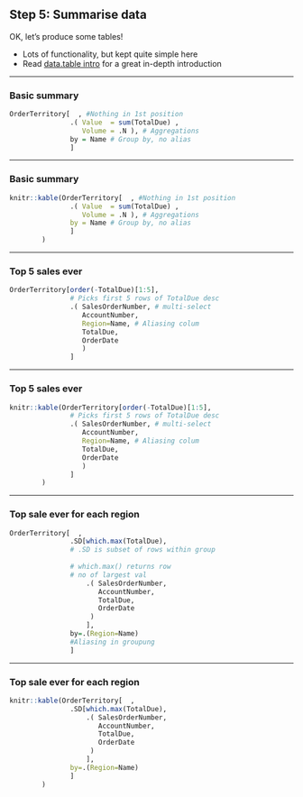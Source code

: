 ## Step 5: Summarise data
OK, let's produce some tables!

- Lots of functionality, but kept quite simple here
- Read [data.table intro](https://rawgit.com/wiki/Rdatatable/data.table/vignettes/datatable-intro-vignette.html) for a great in-depth introduction

------

### Basic summary
```r
OrderTerritory[  , #Nothing in 1st position
               .( Value  = sum(TotalDue) ,
                  Volume = .N ), # Aggregations
               by = Name # Group by, no alias
               ]
```

------

### Basic summary
```r
knitr::kable(OrderTerritory[  , #Nothing in 1st position
               .( Value  = sum(TotalDue) ,
                  Volume = .N ), # Aggregations
               by = Name # Group by, no alias
               ]
        )
```

------

### Top 5 sales ever
```r
OrderTerritory[order(-TotalDue)[1:5],
               # Picks first 5 rows of TotalDue desc
               .( SalesOrderNumber, # multi-select
                  AccountNumber,
                  Region=Name, # Aliasing colum
                  TotalDue,
                  OrderDate
                  )
               ]
```

------

### Top 5 sales ever
```r
knitr::kable(OrderTerritory[order(-TotalDue)[1:5],
               # Picks first 5 rows of TotalDue desc
               .( SalesOrderNumber, # multi-select
                  AccountNumber,
                  Region=Name, # Aliasing colum
                  TotalDue,
                  OrderDate
                  )
               ]
        )
```

------

### Top sale ever for each region
```r
OrderTerritory[  ,
               .SD[which.max(TotalDue),
               # .SD is subset of rows within group
               
               # which.max() returns row 
               # no of largest val
                   .( SalesOrderNumber,
                      AccountNumber,
                      TotalDue,
                      OrderDate
                    )
                   ],
               by=.(Region=Name)
               #Aliasing in groupung
               ]
```

------

### Top sale ever for each region
```r
knitr::kable(OrderTerritory[  ,
               .SD[which.max(TotalDue),
                   .( SalesOrderNumber,
                      AccountNumber,
                      TotalDue,
                      OrderDate
                    )
                   ],
               by=.(Region=Name)
               ]
        )
```